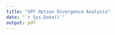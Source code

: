 ```yaml
---
title: "SPY Option Divergence Analysis"
date: "`r Sys.Date()`"
output: pdf
---
```


```r

```
